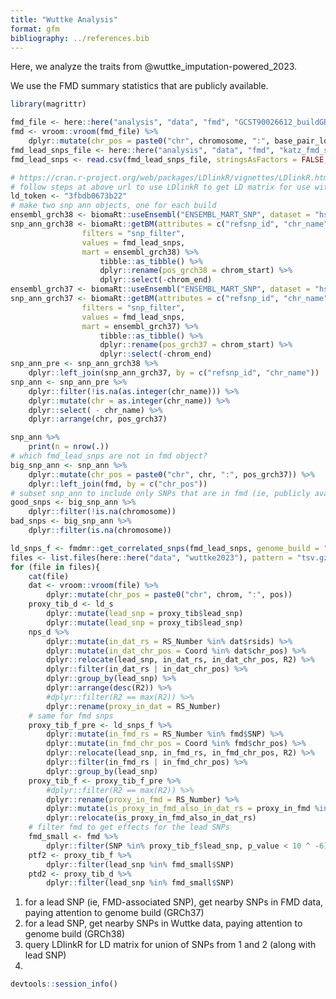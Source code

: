 ```yaml
---
title: "Wuttke Analysis"
format: gfm
bibliography: ../references.bib
---
```


Here, we analyze the traits from @wuttke_imputation-powered_2023.

We use the FMD summary statistics that are publicly available.

```r
library(magrittr)
```


```r
fmd_file <- here::here("analysis", "data", "fmd", "GCST90026612_buildGRCh37.tsv")
fmd <- vroom::vroom(fmd_file) %>%
    dplyr::mutate(chr_pos = paste0("chr", chromosome, ":", base_pair_location))
fmd_lead_snps_file <- here::here("analysis", "data", "fmd", "katz_fmd_snps.csv") # snps from Katz et al. 2022 Supp Info Table SII.
fmd_lead_snps <- read.csv(fmd_lead_snps_file, stringsAsFactors = FALSE, header = FALSE) %>% as.character()

```


```r
# https://cran.r-project.org/web/packages/LDlinkR/vignettes/LDlinkR.html
# follow steps at above url to use LDlinkR to get LD matrix for use with MendelianRandomization R pkg
ld_token <- "3fbdb0673b22"
# make two snp ann objects, one for each build
ensembl_grch38 <- biomaRt::useEnsembl("ENSEMBL_MART_SNP", dataset = "hsapiens_snp")
snp_ann_grch38 <- biomaRt::getBM(attributes = c("refsnp_id", "chr_name", "chrom_start", "chrom_end"),
                filters = "snp_filter",
                values = fmd_lead_snps,
                mart = ensembl_grch38) %>%
                    tibble::as_tibble() %>%
                    dplyr::rename(pos_grch38 = chrom_start) %>%
                    dplyr::select(-chrom_end)
ensembl_grch37 <- biomaRt::useEnsembl("ENSEMBL_MART_SNP", dataset = "hsapiens_snp", GRCh = 37)
snp_ann_grch37 <- biomaRt::getBM(attributes = c("refsnp_id", "chr_name", "chrom_start", "chrom_end"),
                filters = "snp_filter",
                values = fmd_lead_snps,
                mart = ensembl_grch37) %>%
                    tibble::as_tibble() %>%
                    dplyr::rename(pos_grch37 = chrom_start) %>%
                    dplyr::select(-chrom_end)
snp_ann_pre <- snp_ann_grch38 %>%
    dplyr::left_join(snp_ann_grch37, by = c("refsnp_id", "chr_name"))
snp_ann <- snp_ann_pre %>%
    dplyr::filter(!is.na(as.integer(chr_name))) %>%
    dplyr::mutate(chr = as.integer(chr_name)) %>%
    dplyr::select( - chr_name) %>%
    dplyr::arrange(chr, pos_grch37)

snp_ann %>%
    print(n = nrow(.))   
# which fmd_lead_snps are not in fmd object?
big_snp_ann <- snp_ann %>%
    dplyr::mutate(chr_pos = paste0("chr", chr, ":", pos_grch37)) %>%
    dplyr::left_join(fmd, by = c("chr_pos"))
# subset snp_ann to include only SNPs that are in fmd (ie, publicly available data)
good_snps <- big_snp_ann %>%
    dplyr::filter(!is.na(chromosome)) 
bad_snps <- big_snp_ann %>%
    dplyr::filter(is.na(chromosome))
```


```r
ld_snps_f <- fmdmr::get_correlated_snps(fmd_lead_snps, genome_build = "grch37", ld_token = ld_token)
files <- list.files(here::here("data", "wuttke2023"), pattern = "tsv.gz", full.names = TRUE)
for (file in files){
    cat(file)
    dat <- vroom::vroom(file) %>%
        dplyr::mutate(chr_pos = paste0("chr", chrom, ":", pos))
    proxy_tib_d <- ld_s        
        dplyr::mutate(lead_snp = proxy_tib$lead_snp)
        dplyr::mutate(lead_snp = proxy_tib$lead_snp)
    nps_d %>%
        dplyr::mutate(in_dat_rs = RS_Number %in% dat$rsids) %>%
        dplyr::mutate(in_dat_chr_pos = Coord %in% dat$chr_pos) %>%
        dplyr::relocate(lead_snp, in_dat_rs, in_dat_chr_pos, R2) %>%  
        dplyr::filter(in_dat_rs | in_dat_chr_pos) %>%
        dplyr::group_by(lead_snp) %>%
        dplyr::arrange(desc(R2)) %>%
        #dplyr::filter(R2 == max(R2)) %>%
        dplyr::rename(proxy_in_dat = RS_Number) 
    # same for fmd snps
    proxy_tib_f_pre <- ld_snps_f %>%
        dplyr::mutate(in_fmd_rs = RS_Number %in% fmd$SNP) %>%
        dplyr::mutate(in_fmd_chr_pos = Coord %in% fmd$chr_pos) %>%
        dplyr::relocate(lead_snp, in_fmd_rs, in_fmd_chr_pos, R2) %>%
        dplyr::filter(in_fmd_rs | in_fmd_chr_pos) %>%
        dplyr::group_by(lead_snp) 
    proxy_tib_f <- proxy_tib_f_pre %>%
        #dplyr::filter(R2 == max(R2)) %>%
        dplyr::rename(proxy_in_fmd = RS_Number) %>%
        dplyr::mutate(is_proxy_in_fmd_also_in_dat_rs = proxy_in_fmd %in% dat$rsids) %>%
        dplyr::relocate(is_proxy_in_fmd_also_in_dat_rs)
    # filter fmd to get effects for the lead SNPs
    fmd_small <- fmd %>%
        dplyr::filter(SNP %in% proxy_tib_f$lead_snp, p_value < 10 ^ -6)
    ptf2 <- proxy_tib_f %>%
        dplyr::filter(lead_snp %in% fmd_small$SNP) 
    ptd2 <- proxy_tib_d %>%
        dplyr::filter(lead_snp %in% fmd_small$SNP)
```

1. for a lead SNP (ie, FMD-associated SNP), get nearby SNPs in FMD data, paying attention to genome build (GRCh37)
2. for a lead SNP, get nearby SNPs in Wuttke data, paying attention to genome build (GRCh38)
3. query LDlinkR for LD matrix for union of SNPs from 1 and 2 (along with lead SNP)
4. 




```r
devtools::session_info()
```
